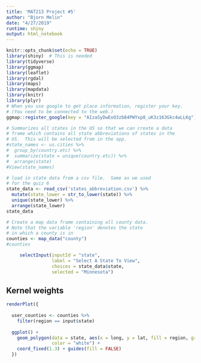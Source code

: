 ```yaml
---
title: 'MAT213 Project #5'
author: "Bjorn Melin"
date: "4/27/2019"
runtime: shiny
output: html_notebook
---
```


```r
knitr::opts_chunk$set(echo = TRUE)
library(shiny)  # This is needed
library(tidyverse)
library(ggmap)
library(leaflet)
library(rgdal)
library(maps)
library(mapdata)
library(knitr)
library(plyr)
# When you use google to get place information, register your key.  
# (You need to be connected to the web.)
ggmap::register_google(key = "AIzaSyDwEoO3zb84PWYxp8_uK3z163Gkc4wLLKg")
```



```r
# Summarizes all states in the US so that we can create a data 
# frame which contains all state abbreviations of states in the 
# US.  This will be selected from in the app.
#state_names <- us.cities %>% 
#  group_by(country.etc) %>% 
#  summarize(state = unique(country.etc)) %>% 
#  arrange(state)
#View(state_names)

# load in state data from a csv file.  Same as we used 
# for the quiz 6
state_data <- read_csv('states_abbreviation.csv') %>%
  mutate(state_lower = str_to_lower(state)) %>% 
  unique(state_lower) %>% 
  arrange(state_lower)
state_data

# Create a map data frame containing all county data.
# Note that the variable 'region' denotes the state
# in which a county is in
counties <- map_data("county")
#counties
```

<!-- Define the inputs that you will use -->

```r
     selectInput(inputId = "state",
                 label = "Select A State To View",
                 choices = state_data$state,
                 selected = "Minnesota")
```

## Kernel weights

```r
renderPlot({
  
  user_counties <- counties %>% 
    filter(region == input$state)
  
  ggplot() +
    geom_polygon(data = state, aes(x = long, y = lat, fill = region, group = group),
                 color = "white") +
    coord_fixed(1.3) + guides(fill = FALSE)
  }) 
```


